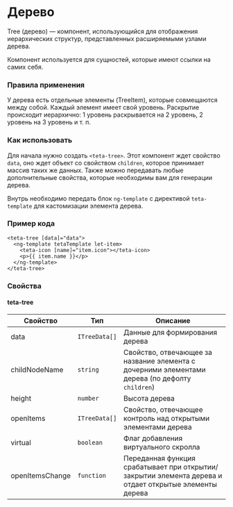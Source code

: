 
<Meta of={TreeStories} />

# Дерево

Tree (дерево) — компонент, использующийся для отображения иерархических структур, представленных расширяемыми узлами дерева.

Компонент используется для сущностей, которые имеют ссылки на самих себя.

### Правила применения

У дерева есть отдельные элементы (TreeItem), которые совмещаются между собой. Каждый элемент имеет свой уровень. Раскрытие происходит иерархично: 1 уровень раскрывается на 2 уровень, 2 уровень на 3 уровень и т. п.

### Как использовать

Для начала нужно создать `<teta-tree>`. Этот компонент ждет свойство `data`, оно ждет объект со свойством `children`, которое принимает массив таких же данных. Также можно передавать любые дополнительные свойства, которые необходимы вам для генерации дерева.

Внутрь необходимо передать блок `ng-template` с директивой `teta-template` для кастомизации элемента дерева.

### Пример кода

```
<teta-tree [data]="data">
  <ng-template tetaTemplate let-item>
    <teta-icon [name]="item.icon"></teta-icon>
    <p>{{ item.name }}</p>
  </ng-template>
</teta-tree>
```

### Свойства

#### teta-tree

| Свойство        | Тип           | Описание                                                                                               |
| --------------- | ------------- | ------------------------------------------------------------------------------------------------------ |
| data            | `ITreeData[]` | Данные для формирования дерева                                                                         |
| childNodeName   | `string`      | Свойство, отвечающее за название элемента с дочерними элементами дерева (по дефолту `children`)        |
| height          | `number`      | Высота дерева                                                                                          |
| openItems       | `ITreeData[]` | Свойство, отвечающее контроль над открытыми элементами дерева                                          |
| virtual         | `boolean`     | Флаг добавления виртуального скролла                                                                   |
| openItemsChange | `function`    | Переданная функция срабатывает при открытии/закрытии элемента дерева и отдает открытые элементы дерева |
